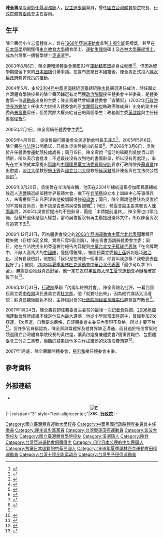 {{noteTA|1=zh-cn:0米;zh-hk:0米;zh-tw:0公尺}}
{{Infobox sportsperson
| name                      = 陳全壽
| image                     = 2007TaiwanSportsEliteAwards CSChen.jpg
| alt                       = 
| real_name                 = 
| native_name               = 
| native_name_lang          = 
| romanizedname             = Chen Chuan-Chow
| birth_name                = 
| nationality               = 
| national_team             = 
| ethnicity                 = 
| hometown                  = 
| citizenship               = 
| birth_date                = {{Birth date and age|year=1941|month=9|day=9}}
| birth_place               = {{TWN-JPN}}臺中州員林郡溪湖街
| death_date                = 
| death_place               = 
| resting_place             = 
| resting_place_coordinates = 
| monuments                 = 
| residence                 = 
| education                 = 國立東京敎育大學碩士<br/>杏林大學醫學院
| alma_mater                = 臺灣省立體育專科學校<br/>國立東京敎育大學<br/>杏林大學醫學院
| occupation                = 
{{ubl
|美國加利福尼亞大學客座教授
|國立臺灣體育學院校長
|中華民國運動教練協會理事長
|中華民國行政院體育委員會主任委員
}}
| years_active              = 1960年–
| height                    = {{height|m=1.716}}
| weight                    = {{weight|kg=75}}
| spouse                    = 
| country                   = {{ROC-TWN}}
| sport                     = 田徑
| event                     = 混合運動
| collegeteam               = 
| coach                     = 
| retired                   = 
| worlds                    = 
| regionals                 = 
{{ubl
|'''1966年亞洲運動會'''：十項混合運動第四名
|'''1970年亞洲運動會'''：4×100公尺接力第六名
}}
| nationals                 = 
{{ubl
|'''中華民國49年臺灣省中等以上學校運動會高男組'''：鉛球第一名
|'''中華民國51年臺灣省中等以上學校運動會高男組'''：跳遠第一名
|'''中華民國52年臺灣省運動會男子組'''：十項混合運動第五名
|'''中華民國53年臺灣省運動會男子組'''：鉛球第四名
|'''中華民國53年臺灣省運動會男子組'''：十項混合運動第二名
|'''中華民國54年臺灣省田徑賽男子組'''：鉛球第四名
|'''中華民國54年臺灣省運動會男子組'''：鐵餅第五名
|'''中華民國55年臺灣省中等以上學校運動會大專組'''：十項混合運動第一名
|'''中華民國55年國軍運動大會部隊組'''：鉛球第一名
|'''中華民國55年臺灣省運動會男子組'''：鉛球第一名
|'''中華民國56年臺灣省田徑賽男子組'''：鐵餅第四名
|'''中華民國56年臺灣省田徑賽男子組'''：鉛球第四名
|'''中華民國56年臺灣省運動會男子組'''：鐵餅第五名
|'''中華民國56年臺灣省運動會男子組'''：鉛球第四名
|'''中華民國56年臺灣省運動會男子組'''：十項混合運動第一名
|'''中華民國56年國軍運動大會'''：鉛球第一名
|'''中華民國57年臺灣省田徑賽男子組'''：鐵餅第五名
|'''中華民國59年臺灣省田徑賽男子組'''：鐵餅第二名
}}
| olympics                  = 
| highestranking            = 
| pb                        = 
{{ubl
|'''鉛球（7.26公斤）'''：14.99公尺 （1960年）
|'''跳高'''：1.70公尺A （1968年）
|'''跳遠'''：6.78公尺A （1968年）
|'''100公尺'''：10.84秒A （1968年）
|'''400公尺'''：50.91秒A （1968年）
|'''十項混合運動'''：6425 （1966年）
}}
| medaltemplates            = 
{{MedalCountry|{{ROCAF}}}}
{{MedalSport|男子田徑}}
{{MedalCompetition|中華民國國軍運動大會部隊組}}
{{MedalGold|1966年中華民國臺北市|鉛球}}
| updated                   = 2016年9月4日
}}
'''陳全壽'''{{BD|1941年|9月9日||}}是[[臺灣|臺灣]][[彰化縣|彰化縣]][[溪湖鎮|溪湖鎮]]人，[[民主進步黨|民主進步黨]]黨員，曾任[[國立台灣體育學院|國立台灣體育學院]]校長、[[行政院體育委員會|行政院體育委員會]]主任委員。
==生平==
陳全壽從小立志當體育人，曾在[[1966年亞洲運動會|1966年亞洲運動會]]拿到[[十項全能|十項全能]]銅牌獎，甚至在[[日本|日本]][[留學|留學]]期間獲得[[東京教育大學|東京教育大學]]體育學士、[[運動生理學|運動生理學]]碩士及[[杏林大學|杏林大學]][[醫學博士|醫學博士]]，成為台灣第一個醫學博士[[奧運|奧運]]選手。

2003年8月6日，陳全壽獲頒體委會民國92年[[運動精英獎|運動精英獎]]終身成就獎<ref>{{cite news|author=鄭清煌|publisher=[[民生報|民生報]]|url=|title=陳全壽 將獲頒終身成就獎|date=2003-08-07|accessdate=2016-07-10|pages=5}}</ref><ref>{{cite news|author=[[教育部體育署|教育部體育署]]綜合規劃組|publisher=教育部體育署|url=http://www.sa.gov.tw/wSite/ct?xItem=11849&ctNode=1044&mp=11|title=92年運動精英獎 終身成就獎 陳全壽|date=2014-11-13|accessdate=2016-07-10}}{{Dead link|date=2019年12月 |bot=InternetArchiveBot |fix-attempted=yes }}</ref>，但因為留學期間留下來的[[日本國籍|日本國籍]]引爆爭議。在宣布放棄日本國籍後，陳全壽正式投入[[陳水扁政府|陳水扁政府]]體育政策的推動。

2004年5月，由於[[2004年中華民國總統選舉|2004年中華民國總統選舉]]總統[[陳水扁|陳水扁]]競選連任成功，時任國立台灣體育學院校長的陳全壽因輔選有功而獲[[政治酬庸|政治酬庸]]接任體委會主任委員，是體委會第一位[[運動員|運動員]]出身的主委；陳全壽雖然曾經讓體委會「宜蘭幫」（2002年[[行政院院長|行政院院長]][[游錫堃|游錫堃]]上任後大力拔擢入體委會的原[[宜蘭縣政府|宜蘭縣政府]]執政團隊成員）出身的副主任委員[[朱壽騫|朱壽騫]]留任，但將實際大權交給自己的兩個學生：政務副主委[[黃啟煌|黃啟煌]]與主任秘書[[吳俊哲|吳俊哲]]<ref>{{cite news|author=綜合報導|publisher=[[台灣蘋果日報|台灣蘋果日報]]|url=http://www.appledaily.com.tw/appledaily/article/headline/20060320/2481353|title=派系鬥爭 讓國人看笑話|date=2006-03-20|accessdate=2016-07-09|archive-date=2016-08-14|archive-url=https://web.archive.org/web/20160814193535/http://www.appledaily.com.tw/appledaily/article/headline/20060320/2481353|dead-url=no}}</ref>。

2005年2月1日，陳全壽續任體委會主委<ref>{{cite news|author=[[中華民國總統府|中華民國總統府]]|publisher=中華民國總統府|url=http://www.president.gov.tw/Default.aspx?tabid=131&itemid=10232&rmid=514|title=總統令|date=2005-02-01|accessdate=2016-07-09|quote=民國九十四年二月一日總統令：……行政院體育委員會主任委員陳全壽……已准辭職，均應予免職。……特任……陳全壽為行政院體育委員會主任委員。}}</ref>。

2005年4月19日，吳俊哲毆打體委會全民運動處科長[[王非凡|王非凡]]<ref>{{cite news|author=[[廖盈婷|廖盈婷]]、鄭光達|publisher=[[TVBS|TVBS]]新聞|url=http://news.tvbs.com.tw/news/detail/general/442080|title=〈獨家〉王非凡：遭主秘毆傷 我很痛苦|date=2005-05-25|accessdate=2016-07-09|archive-date=2016-08-13|archive-url=https://web.archive.org/web/20160813013438/http://news.tvbs.com.tw/news/detail/general/442080|dead-url=no}}</ref>。2005年5月6日，陳全壽在[[立法院|立法院]]公開承諾，已批准吳俊哲提出的辭呈<ref name="體委會：無法苟同吳俊哲表示遭到迫害說法">{{cite news|author=黎建忠|publisher=[[中央通訊社|中央通訊社]]|url=|title=體委會：無法苟同吳俊哲表示遭到迫害說法|date=2006-03-20|accessdate=2018-06-24}}</ref>。但2006年3月8日，吳俊哲升任體委會運動競技處處長；同月19日，陳全壽說「當時的確聽到吳俊哲口頭請辭，所以表示會批准；不過最後沒有收到他的書面辭呈，所以沒有再處理」，率先在立法院就本案提出[[質詢|質詢]]的[[中國國民黨|中國國民黨]][[立法委員|立法委員]][[周守訓|周守訓]]要求行政院院長[[蘇貞昌|蘇貞昌]]作出懲處，[[淡江大學|淡江大學]]教授[[施正鋒|施正鋒]]與[[國立台北大學|國立台北大學]]教授[[侯漢君|侯漢君]]批評陳全壽在立法院公然說謊<ref>{{cite news|author=李淑華|publisher=台灣蘋果日報|url=http://www.appledaily.com.tw/appledaily/article/headline/20060320/2481338|title=體委會主委在國會說謊|date=2006-03-20|accessdate=2016-07-09|archive-date=2016-08-14|archive-url=https://web.archive.org/web/20160814182530/http://www.appledaily.com.tw/appledaily/article/headline/20060320/2481338|dead-url=no}}</ref>。

2006年3月20日，吳俊哲在立法院宣稱，他因在2004年總統選舉參加國民黨總統候選人[[連戰|連戰]]競選總部體育界誓師大會、擋下在[[宜蘭縣|宜蘭縣]]設立水上訓練中心等事得罪人，朱壽騫與王非凡密謀害他被調職或強迫[[退休|退休]]；同日，陳全壽說他應該為吳俊哲的不當發言負責，但不談是否應將吳俊哲調職<ref>{{cite news|author=李淑華、戚海倫|publisher=台灣蘋果日報|url=http://www.appledaily.com.tw/appledaily/article/headline/20060321/2483162|title=明退暗升 處長反咬綠營迫害|date=2006-03-21|accessdate=2016-07-09|archive-date=2016-08-14|archive-url=https://web.archive.org/web/20160814182622/http://www.appledaily.com.tw/appledaily/article/headline/20060321/2483162|dead-url=no}}</ref>；同日，體委會副主委兼發言人[[陳雨鑫|陳雨鑫]]說，2005年吳俊哲提出的不是辭呈、而是「申請提前退休」，陳全壽也口頭允諾，但基於退休是個人權益，當時吳俊哲沒有再主動提出退休文件，所以陳全壽沒有追究下去<ref name="體委會：無法苟同吳俊哲表示遭到迫害說法" />。

2006年12月21日，因為體委會設定的[[2006年亞洲運動會中華台北代表團|2006年亞洲運動會中華台北代表團]]奪牌目標失敗（目標15面金牌，實際只奪9面金牌），陳全壽書面請辭體委會主委；同日，他在立法院提出的亞運檢討報告內容提到[[中華台北女子籃球代表隊|中華台北女子籃球代表隊]]「在金牌戰中，不敵人高馬大的[[中国国家女子篮球队|中國隊]]，僅獲得銀牌」，被國民黨立委[[賴士葆|賴士葆]]諷刺是泛[[政治化|政治化]]、沒有自我檢討，他怒回「我只是在陳述一個事實，你要叫我怎樣？我乾脆去[[自殺|自殺]]好了」；他說，[[2008年夏季奧林匹克運動會中華台北代表團|2008年夏季奧林匹克運動會中華台北代表團]]「最少可以拿下5金」，無論是否獲蘇貞昌慰留，他一定在[[2011年世界大學生夏季運動會|2011年世界大學生夏季運動會]]承辦權確定後下台<ref>{{cite news|author=王姵雯、徐珮君、王烱華|publisher=台灣蘋果日報|url=http://www.appledaily.com.tw/appledaily/article/headline/20061222/3124553|title=亞運失利 陳全壽請辭遭慰留|date=2006-12-22|accessdate=2016-07-09|archive-date=2016-08-14|archive-url=https://web.archive.org/web/20160814182135/http://www.appledaily.com.tw/appledaily/article/headline/20061222/3124553|dead-url=no}}</ref>。

2006年12月31日，[[行政院|行政院]]舉辦「內閣年終檢討會」，陳全壽點名批評，一看到國民黨立委[[李復興_(臺灣)|李復興]]與民進黨立委[[杜文卿|杜文卿]]，他「就要吐出來」，因為他們講話太沒禮貌；蘇貞昌聽後臉色不悅，主持檢討會的[[行政院副秘書長|行政院副秘書長]][[陳美伶|陳美伶]]趕緊宣布散會<ref>{{cite news|author=蔡日雲|publisher=台灣蘋果日報|url=http://www.appledaily.com.tw/appledaily/article/headline/20070101/3148215|title=蘇內閣爆料 交長愛打盹|date=2007-01-01|accessdate=2016-07-09|archive-date=2016-08-14|archive-url=https://web.archive.org/web/20160814101826/http://www.appledaily.com.tw/appledaily/article/headline/20070101/3148215|dead-url=no}}</ref>。

2007年1月24日，陳全壽在卸任體委會主委前的最後一次[[記者會|記者會]]強調，[[2006年亞洲運動會|2006年亞洲運動會]]奪牌成績不佳是他任內最大遺憾；他從小學就當田徑選手，曾經參加2次亞運、1次奧運，自我要求嚴格，自評體委會主委任內表現不及格，所以才要下台<ref>{{cite news|author=許明禮|publisher=自由時報|url=http://sports.ltn.com.tw/news/paper/113256|title=體委會主委將卸任… 陳全壽 自評不及格|date=2007-01-25|accessdate=2016-07-10|archive-date=2016-08-19|archive-url=https://web.archive.org/web/20160819134647/http://sports.ltn.com.tw/news/paper/113256|dead-url=no}}</ref>。但許多官員都認為，陳全壽與媒體界及體育界缺乏溝通，而且過於相信曾幫他競選國立台灣體育學院校長的黃啟煌，讓黃啟煌身兼體委會7個重要職位、包攬體委會三分之二業務，偏聽的結果讓他多次作成錯誤的決策浪費[[預算|預算]]<ref>{{cite news|author=劉玉峰、許明禮|publisher=自由時報|url=http://sports.ltn.com.tw/news/paper/113256|title=視聽偏倚 造成決策錯誤|date=2007-01-25|accessdate=2016-07-10|archive-date=2016-08-19|archive-url=https://web.archive.org/web/20160819134647/http://sports.ltn.com.tw/news/paper/113256|dead-url=no}}</ref>。

2007年1月底，陳全壽離開體委會，[[楊忠和|楊忠和]]接任體委會主委。

== 參考資料 ==
{{Reflist}}

== 外部連結 ==
*{{IOC profile|id=chuan-chow-chen}}

{{台灣棒球維基館}}
{{start box}}
{{s-gov|roc}}
|-
|colspan="3" style="text-align:center;"|'''[[File:Executive_Yuan,ROC_LOGO.svg|35px]][[行政院|行政院]]'''
|-
{{s-before|[[林德福_(體委會主委)|林德福]]}}
{{s-title|[[行政院體育委員會|行政院體育委員會]]主任委員<br><small>第四任<br>2004年5月20日－2007年1月29日}}
{{s-after|[[楊忠和|楊忠和]]}}
{{end box}}
{{Authority control}}
{{DEFAULTSORT:C}}

[[Category:國立臺灣體育運動大學校長|Category:國立臺灣體育運動大學校長]]
[[Category:中華民國行政院體育委員會主任委員|Category:中華民國行政院體育委員會主任委員]]
[[Category:民主進步黨黨員|Category:民主進步黨黨員]]
[[Category:台灣奧運田徑運動員|Category:台灣奧運田徑運動員]]
[[Category:筑波大學校友|Category:筑波大學校友]]
[[Category:國立臺灣體育學院校友|Category:國立臺灣體育學院校友]]
[[Category:溪湖鎮人|Category:溪湖鎮人]]
[[Category:陳姓|Category:陳姓]]
[[Category:台灣亞洲運動會銅牌得主|Category:台灣亞洲運動會銅牌得主]]
[[Category:归化日本公民的中华民国人|Category:归化日本公民的中华民国人]]
[[Category:放棄日本國籍的中華民國人|Category:放棄日本國籍的中華民國人]]
[[Category:1968年夏季奧林匹克運動會田徑運動員|Category:1968年夏季奧林匹克運動會田徑運動員]]
[[Category:台湾十项全能运动员|Category:台湾十项全能运动员]]
[[Category:台灣男子田徑運動員|Category:台灣男子田徑運動員]]